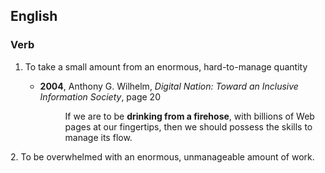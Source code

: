 ==English==
===Verb===
{{en-verb|inf=[[drink]] [[from]] [[a]] [[firehose]]|drinks from a firehose|drinking from a firehose|drank from a firehose|drunk from a firehose}}
# {{idiom}} To take a small amount from an enormous, hard-to-manage quantity
#* '''2004''', Anthony G. Wilhelm, ''Digital Nation: Toward an Inclusive Information Society'', page 20
#*: If we are to be '''drinking from a firehose''', with billions of Web pages at our fingertips, then we should possess the skills to manage its flow.
2. To be overwhelmed with an enormous, unmanageable amount of work.